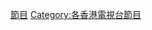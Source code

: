 {{Catnav|頁面分類|...|电视|电视节目|香港電視節目}}
{{Catnav|頁面分類|...|香港電視台|香港電視網絡}}

{{Catmore|香港電視網絡節目列表}}

[[Category:香港電視網絡|節目‎]]
[[Category:各香港電視台節目|Category:各香港電視台節目]]